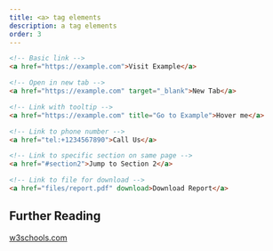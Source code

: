 ```yaml
---
title: <a> tag elements
description: a tag elements 
order: 3
---
```


```html
<!-- Basic link -->
<a href="https://example.com">Visit Example</a>

<!-- Open in new tab -->
<a href="https://example.com" target="_blank">New Tab</a>

<!-- Link with tooltip -->
<a href="https://example.com" title="Go to Example">Hover me</a>

<!-- Link to phone number -->
<a href="tel:+1234567890">Call Us</a>

<!-- Link to specific section on same page -->
<a href="#section2">Jump to Section 2</a>

<!-- Link to file for download -->
<a href="files/report.pdf" download>Download Report</a>
```

## Further Reading

<p><a target="_blank" href="https://www.w3schools.com/tags/tag_a.asp">w3schools.com</a></p>